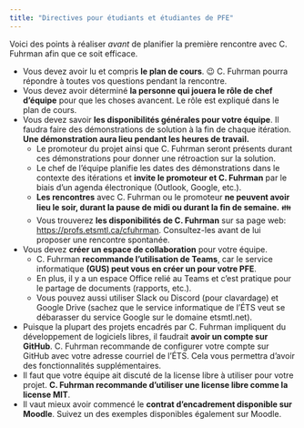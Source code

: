 ```yaml
---
title: "Directives pour étudiants et étudiantes de PFE"
---
```


::: callout-important
Voici des points à réaliser *avant* de planifier la première rencontre avec C. Fuhrman afin que ce soit efficace.
:::

-   Vous devez avoir lu et compris **le plan de cours**. 😉 C. Fuhrman pourra répondre à toutes vos questions pendant la rencontre.
-   Vous devez avoir déterminé **la personne qui jouera le rôle de chef d'équipe** pour que les choses avancent. Le rôle est expliqué dans le plan de cours.
-   Vous devez savoir **les disponibilités générales pour votre équipe**. Il faudra faire des démonstrations de solution à la fin de chaque itération. **Une démonstration aura lieu pendant les heures de travail.**
    -   Le promoteur du projet ainsi que C. Fuhrman seront présents durant ces démonstrations pour donner une rétroaction sur la solution.
    -   Le chef de l'équipe planifie les dates des démonstrations dans le contexte des itérations et **invite le promoteur et C. Fuhrman** par le biais d'un agenda électronique (Outlook, Google, etc.).
    -   **Les rencontres** avec C. Fuhrman ou le promoteur **ne peuvent avoir lieu le soir, durant la pause de midi ou durant la fin de semaine.** 👪
    -   Vous trouverez **les disponibilités de C. Fuhrman** sur sa page web: <https://profs.etsmtl.ca/cfuhrman>. Consultez-les avant de lui proposer une rencontre spontanée.
-   Vous devez **créer un espace de collaboration** pour votre équipe.
    -   C. Fuhrman **recommande l'utilisation de Teams**, car le service informatique **(GUS) peut vous en créer un pour votre PFE**.
    -   En plus, il y a un espace Office relié au Teams et c'est pratique pour le partage de documents (rapports, etc.).
    -   Vous pouvez aussi utiliser Slack ou Discord (pour clavardage) et Google Drive (sachez que le service informatique de l'ÉTS veut se débarasser du service Google sur le domaine etsmtl.net).
-   Puisque la plupart des projets encadrés par C. Fuhrman impliquent du développement de logiciels libres, il faudrait **avoir un compte sur GitHub**. C. Fuhrman recommande de configurer votre compte sur GitHub avec votre adresse courriel de l'ÉTS. Cela vous permettra d'avoir des fonctionnalités supplémentaires.
-   Il faut que votre équipe ait discuté de la license libre à utiliser pour votre projet. **C. Fuhrman recommande d'utiliser une license libre comme la license MIT**.
-   Il vaut mieux avoir commencé le **contrat d'encadrement disponible sur Moodle**. Suivez un des exemples disponibles également sur Moodle.